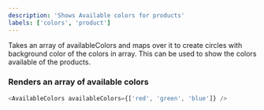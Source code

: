 ```yaml
---
description: 'Shows Available colors for products'
labels: ['colors', 'product']
---
```



Takes an array of availableColors and maps over it to create circles with background color of the colors in array. This can be used to show the colors available of the products.

### Renders an array of available colors

```js live
<AvailableColors availableColors={['red', 'green', 'blue']} />
```